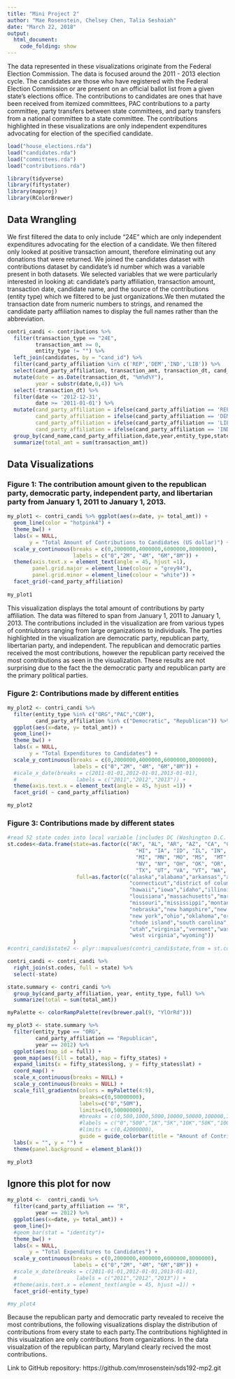 ```yaml
---
title: "Mini Project 2"
author: "Mae Rosenstein, Chelsey Chen, Talia Seshaiah"
date: "March 22, 2018"
output:
  html_document:
    code_folding: show
---
```


The data represented in these visualizations originate from the Federal Election Commission. The data is focused around the 2011 - 2013 election cycle. The candidates are those who have registered with the Federal Election Commission or are present on an official ballot list from a given state's elections office. The contributions to candidates are ones that have been received from itemized committees, PAC contributions to a party committee, party transfers between state committees, and party transfers from a national committee to a state committee. The contributions highlighted in these visualizations are only independent expenditures advocating for election of the specified candidate.
```r
load("house_elections.rda")
load("candidates.rda")
load("committees.rda")
load("contributions.rda")
```

```r
library(tidyverse)
library(fiftystater)
library(mapproj)
library(RColorBrewer)
```
## Data Wrangling 
We first filtered the data to only include "24E" which are only independent expenditures advocating for the election of a candidate. We then filtered only looked at positive transaction amount, therefore eliminating out any donations that were returned. We joined the candidates dataset with contributions dataset by candidate's id number which was a variable present in both datasets. We selected variables that we were particularly interested in looking at: candidate's party affiliation, transaction amount, transaction date, candidate name, and the source of the contributions (entity type) which we filtered to be just organizations.We then mutated the transaction date from numeric numbers to strings, and renamed the candidate party affiliation names to display the full names rather than the abbreviation. 

```r
contri_candi <- contributions %>% 
  filter(transaction_type == "24E",
         transaction_amt >= 0,
         entity_type != "") %>%
  left_join(candidates, by = "cand_id") %>%
  filter(cand_party_affiliation %in% c('REP','DEM','IND','LIB')) %>%
  select(cand_party_affiliation, transaction_amt, transaction_dt, cand_name, entity_type,state) %>%
  mutate(date = as.Date(transaction_dt, "%m%d%Y"),
         year = substr(date,0,4)) %>%
  select(-transaction_dt) %>%
  filter(date <= '2012-12-31',
         date >= '2011-01-01') %>%
  mutate(cand_party_affiliation = ifelse(cand_party_affiliation == 'REP', 'Republican', cand_party_affiliation),
         cand_party_affiliation = ifelse(cand_party_affiliation == 'DEM', 'Democratic', cand_party_affiliation),
         cand_party_affiliation = ifelse(cand_party_affiliation == 'LIB', 'Libertarian', cand_party_affiliation),
         cand_party_affiliation = ifelse(cand_party_affiliation == 'IND', 'Independent', cand_party_affiliation)) %>%
  group_by(cand_name,cand_party_affiliation,date,year,entity_type,state) %>%
  summarize(total_amt = sum(transaction_amt))
```

## Data Visualizations
### Figure 1: The contribution amount given to the republican party, democratic party, independent party, and libertarian party from January 1, 2011 to January 1, 2013.
```r
my_plot1 <- contri_candi %>% ggplot(aes(x=date, y= total_amt)) +
  geom_line(color = "hotpink4") +
  theme_bw() +
  labs(x = NULL,
       y = "Total Amount of Contributions to Candidates (US dollar)") +
  scale_y_continuous(breaks = c(0,2000000,4000000,6000000,8000000),
                     labels = c("0","2M", "4M", "6M","8M")) +
  theme(axis.text.x = element_text(angle = 45, hjust =1),
        panel.grid.major = element_line(colour = "grey94"),
        panel.grid.minor = element_line(colour = "white")) +
  facet_grid(~cand_party_affiliation)
  
my_plot1
```
This visualization displays the total amount of contributions by party affiliation. The data was filtered to span from January 1, 2011 to January 1, 2013. The contributions included in the visualization are from various types of contriubtors ranging from large organizations to individuals. The parties highlighted in the visualization are democratic party, republican party, libertarian party, and independent. The republican and democratic parties received the most contributions, however the republican party received the most contributions as seen in the visualization. These results are not surprising due to the fact the the democratic party and republican party are the primary political parties. 

### Figure 2: Contributions made by different entities
```r
my_plot2 <- contri_candi %>% 
  filter(entity_type %in% c("ORG","PAC","COM"),
         cand_party_affiliation %in% c("Democratic", "Republican")) %>%
  ggplot(aes(x=date, y= total_amt)) +
  geom_line()+
  theme_bw() +
  labs(x = NULL,
       y = "Total Expenditures to Candidates") +
  scale_y_continuous(breaks = c(0,2000000,4000000,6000000,8000000),
                     labels = c("0","2M", "4M", "6M","8M")) +
  #scale_x_date(breaks = c(2011-01-01,2012-01-01,2013-01-01),
  #                   labels = c("2011","2012","2013")) +
  theme(axis.text.x = element_text(angle = 45, hjust =1)) +
  facet_grid( ~ cand_party_affiliation)

my_plot2
```

### Figure 3: Contributions made by different states
```r

#read 52 state codes into local variable [includes DC (Washington D.C. and PR (Puerto Rico)]
st.codes<-data.frame(state=as.factor(c("AK", "AL", "AR", "AZ", "CA", "CO", "CT", "DC", "DE", "FL", "GA",
                                         "HI", "IA", "ID", "IL", "IN", "KS", "KY", "LA", "MA", "MD", "ME",
                                         "MI", "MN", "MO", "MS",  "MT", "NC", "ND", "NE", "NH", "NJ", "NM",
                                         "NV", "NY", "OH", "OK", "OR", "PA", "PR", "RI", "SC", "SD", "TN",
                                         "TX", "UT", "VA", "VT", "WA", "WI", "WV", "WY")),
                      full=as.factor(c("alaska","alabama","arkansas","arizona","california","colorado",
                                       "connecticut","district of columbia","delaware","florida","georgia",
                                       "hawaii","iowa","idaho","illinois","indiana","kansas","kentucky",
                                       "louisiana","massachusetts","maryland","maine","michigan","minnesota",
                                       "missouri","mississippi","montana","north carolina","north dakota",
                                       "nebraska","new hampshire","new jersey","new mexico","nevada",
                                       "new york","ohio","oklahoma","oregon","pennsylvania","puerto rico",
                                       "rhode island","south carolina","south dakota","tennessee","texas",
                                       "utah","virginia","vermont","washington","wisconsin",
                                       "west virginia","wyoming"))
                     )
#contri_candi$state2 <- plyr::mapvalues(contri_candi$state,from = st.codes$state, to = st.codes$full)

contri_candi <- contri_candi %>%
  right_join(st.codes, full = state) %>%
  select(-state)

state.summary <- contri_candi %>%
  group_by(cand_party_affiliation, year, entity_type, full) %>%
  summarize(total = sum(total_amt))

myPalette <- colorRampPalette(rev(brewer.pal(9, "YlOrRd")))

my_plot3 <- state.summary %>% 
  filter(entity_type == "ORG",
         cand_party_affiliation == "Republican",
         year == 2012) %>%
  ggplot(aes(map_id = full)) +
  geom_map(aes(fill = total), map = fifty_states) +
  expand_limits(x = fifty_states$long, y = fifty_states$lat) +
  coord_map() +
  scale_x_continuous(breaks = NULL) + 
  scale_y_continuous(breaks = NULL) +
  scale_fill_gradientn(colors = myPalette(4:9),
                       breaks=c(0,50000000),
                       labels=c("0","50M"),
                       limits=c(0,50000000),
                       #breaks = c(0,500,1000,5000,10000,50000,100000,10000000,50000000),
                       #labels = c("0","500","1K","5K","10K","50K","100K","10M","50M"),
                       #limits = c(0,42000000),
                       guide = guide_colorbar(title = "Amount of Contributions")) +
  labs(x = "", y = "") +
  theme(panel.background = element_blank())

my_plot3
```
## Ignore this plot for now
```r
my_plot4 <-  contri_candi %>% 
  filter(cand_party_affiliation == "R",
         year == 2012) %>%
  ggplot(aes(x=date, y= total_amt)) +
  geom_line()+
  #geom_bar(stat = "identity")+
  theme_bw() +
  labs(x = NULL,
       y = "Total Expenditures to Candidates") +
  scale_y_continuous(breaks = c(0,2000000,4000000,6000000,8000000),
                     labels = c("0","2M", "4M", "6M","8M")) +
  #scale_x_date(breaks = c(2011-01-01,2012-01-01,2013-01-01),
  #                   labels = c("2011","2012","2013")) +
  #theme(axis.text.x = element_text(angle = 45, hjust =1)) +
  facet_grid(~entity_type)

#my_plot4
```
Because the republican party and democratic party revealed to receive the most contributions, the following visualizations display the distribution of contributions from every state to each party.The contributions highlighted in this visualzation are only contributions from organizations. In the data visualzation of the republican party, Maryland clearly recived the most contributions. 

Link to GitHub repository: https://github.com/mrosenstein/sds192-mp2.git
